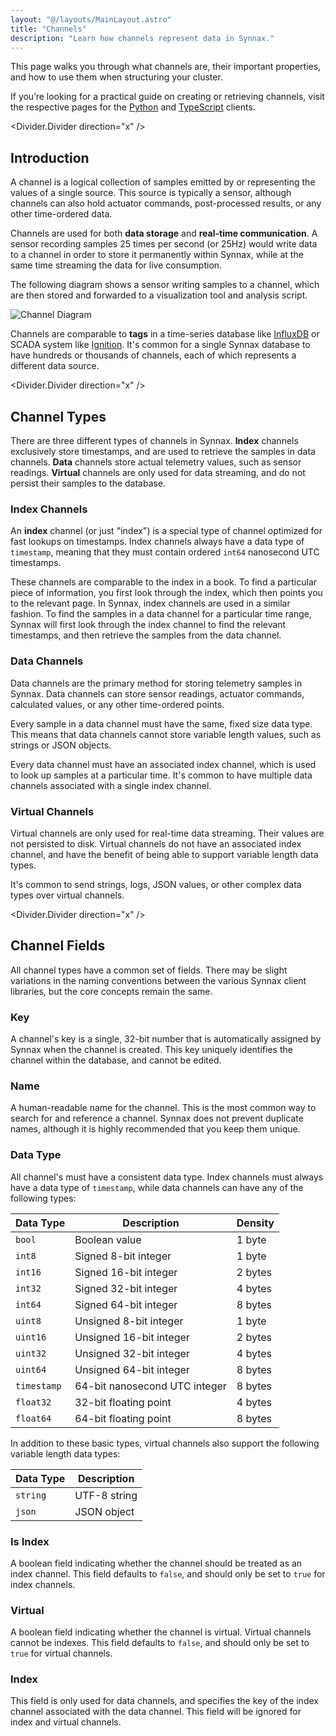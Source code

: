 ```yaml
---
layout: "@/layouts/MainLayout.astro"
title: "Channels"
description: "Learn how channels represent data in Synnax."
---
```


This page walks you through what channels are, their important properties, and
how to use them when structuring your cluster.

If you’re looking for a practical guide on creating or retrieving channels,
visit the respective pages for the [Python](../python-client/channels) and
[TypeScript](../typescript-client/channels) clients.

<Divider.Divider direction="x" />

## Introduction

A channel is a logical collection of samples emitted by or representing the
values of a single source. This source is typically a sensor, although channels can 
also hold actuator commands, post-processed results, or any other time-ordered data. 

Channels are used for both **data storage** and **real-time communication**. A sensor 
recording samples 25 times per second (or 25Hz) would write data to a channel in order 
to store it permanently within Synnax, while at the same time streaming the data
for live consumption.

The following diagram shows a sensor writing samples to a channel, which are then
stored and forwarded to a visualization tool and analysis script.

<Diagram>
<Image src={g9} alt="Channel Diagram" />
</Diagram>

Channels are comparable to **tags** in a time-series database like [InfluxDB](https://www.influxdata.com/)
or SCADA system like [Ignition](https://inductiveautomation.com/). It's common for a single Synnax
database to have hundreds or thousands of channels, each of which represents a different
data source.

<Divider.Divider direction="x" />

## Channel Types

There are three different types of channels in Synnax. **Index** channels exclusively
store timestamps, and are used to retrieve the samples in data channels. **Data**
channels store actual telemetry values, such as sensor readings. **Virtual** channels
are only used for data streaming, and do not persist their samples to the database.

### Index Channels

An **index** channel (or just "index") is a special type of channel optimized for fast
lookups on timestamps. Index channels always have a data type of `timestamp`, meaning
that they must contain ordered `int64` nanosecond UTC timestamps.

These channels are comparable to the index in a book. To find a particular piece of 
information, you first look through the index, which then points you to the relevant 
page. In Synnax, index channels are used in a similar fashion. To find the samples in 
a data channel for a particular time range, Synnax will first look through the index 
channel to find the relevant timestamps, and then retrieve the samples from the data 
channel.

### Data Channels

Data channels are the primary method for storing telemetry samples in Synnax. Data 
channels can store sensor readings, actuator commands, calculated values, or any
other time-ordered points. 

Every sample in a data channel must have the same, fixed size data type. This means
that data channels cannot store variable length values, such as strings or JSON objects.

Every data channel must have an associated index channel, which is used to look up
samples at a particular time. It's common to have multiple data channels associated
with a single index channel.

### Virtual Channels

Virtual channels are only used for real-time data streaming. Their values are not 
persisted to disk. Virtual channels do not have an associated index channel, and have
the benefit of being able to support variable length data types. 

It's common to send strings, logs, JSON values, or other complex data types over virtual 
channels.

<Divider.Divider direction="x" />

## Channel Fields

All channel types have a common set of fields. There may be slight variations in the 
naming conventions between the various Synnax client libraries, but the core concepts
remain the same.

### Key

A channel's key is a single, 32-bit number that is automatically assigned by Synnax
when the channel is created. This key uniquely identifies the channel within the database,
and cannot be edited.

### Name

A human-readable name for the channel. This is the most common way to search for and 
reference a channel. Synnax does not prevent duplicate names, although it is highly
recommended that you keep them unique.

### Data Type 

All channel's must have a consistent data type. Index channels must always have a 
data type of `timestamp`, while data channels can have any of the following types:

| Data Type   | Description                   | Density |
| ----------- | ----------------------------- | ------- |
| `bool`      | Boolean value                 | 1 byte  |
| `int8`      | Signed 8-bit integer          | 1 byte  |
| `int16`     | Signed 16-bit integer         | 2 bytes |
| `int32`     | Signed 32-bit integer         | 4 bytes |
| `int64`     | Signed 64-bit integer         | 8 bytes |
| `uint8`     | Unsigned 8-bit integer        | 1 byte  |
| `uint16`    | Unsigned 16-bit integer       | 2 bytes |
| `uint32`    | Unsigned 32-bit integer       | 4 bytes |
| `uint64`    | Unsigned 64-bit integer       | 8 bytes |
| `timestamp` | 64-bit nanosecond UTC integer | 8 bytes |
| `float32`   | 32-bit floating point         | 4 bytes |
| `float64`   | 64-bit floating point         | 8 bytes |

In addition to these basic types, virtual channels also support the following variable
length data types:

| Data Type | Description |
| --------- | ----------- |
| `string`  | UTF-8 string |
| `json`    | JSON object  |

### Is Index

A boolean field indicating whether the channel should be treated as an index channel.
This field defaults to `false`, and should only be set to `true` for index channels.

### Virtual 

A boolean field indicating whether the channel is virtual. Virtual channels cannot 
be indexes. This field defaults to `false`, and should only be set to `true` for
virtual channels.

### Index

This field is only used for data channels, and specifies the key of the index channel
associated with the data channel. This field will be ignored for index and virtual
channels.
